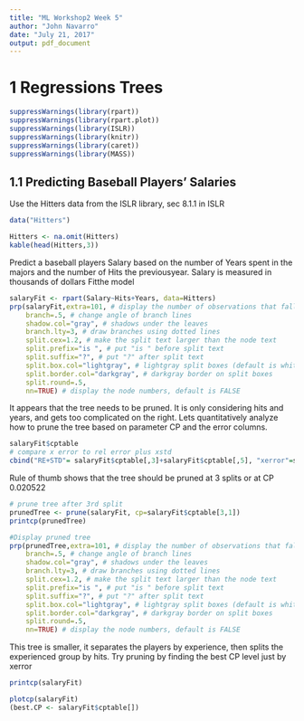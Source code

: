 ```yaml
---
title: "ML Workshop2 Week 5"
author: "John Navarro"
date: "July 21, 2017"
output: pdf_document
---
```


# 1 Regressions Trees

```r
suppressWarnings(library(rpart))
suppressWarnings(library(rpart.plot))
suppressWarnings(library(ISLR))
suppressWarnings(library(knitr))
suppressWarnings(library(caret))
suppressWarnings(library(MASS))
```
## 1.1 Predicting Baseball Players' Salaries

Use the Hitters data from the ISLR library, sec 8.1.1 in ISLR
```r
data("Hitters")

Hitters <- na.omit(Hitters)
kable(head(Hitters,3))
```

Predict a baseball players Salary based on the number of Years spent in the majors and the number of Hits the previousyear. Salary is measured in thousands of dollars
Fitthe model
```r
salaryFit <- rpart(Salary~Hits+Years, data=Hitters)
prp(salaryFit,extra=101, # display the number of observations that fall in the node
    branch=.5, # change angle of branch lines
    shadow.col="gray", # shadows under the leaves
    branch.lty=3, # draw branches using dotted lines
    split.cex=1.2, # make the split text larger than the node text
    split.prefix="is ", # put "is " before split text
    split.suffix="?", # put "?" after split text
    split.box.col="lightgray", # lightgray split boxes (default is white)
    split.border.col="darkgray", # darkgray border on split boxes
    split.round=.5,
    nn=TRUE) # display the node numbers, default is FALSE
```
It appears that the tree needs to be pruned. It is only considering hits and years, and gets too complicated on the right.
Lets quantitatively analyze how to prune the tree based on parameter CP and the error columns.
```r
salaryFit$cptable
# compare x error to rel error plus xstd
cbind("RE+STD"= salaryFit$cptable[,3]+salaryFit$cptable[,5], "xerror"=salaryFit$cptable[,4])
```
Rule of thumb shows that the tree should be pruned at 3 splits or at CP 0.020522
```r
# prune tree after 3rd split
prunedTree <- prune(salaryFit, cp=salaryFit$cptable[3,1])
printcp(prunedTree)

#Display pruned tree
prp(prunedTree,extra=101, # display the number of observations that fall in the node
    branch=.5, # change angle of branch lines
    shadow.col="gray", # shadows under the leaves
    branch.lty=3, # draw branches using dotted lines
    split.cex=1.2, # make the split text larger than the node text
    split.prefix="is ", # put "is " before split text
    split.suffix="?", # put "?" after split text
    split.box.col="lightgray", # lightgray split boxes (default is white)
    split.border.col="darkgray", # darkgray border on split boxes
    split.round=.5,
    nn=TRUE) # display the node numbers, default is FALSE
```

This tree is smaller, it separates the players by experience, then splits the experienced group by hits.
Try pruning by finding the best CP level just by xerror
```r
printcp(salaryFit)
```
```r
plotcp(salaryFit)
(best.CP <- salaryFit$cptable[])
```

